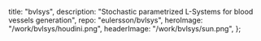   title: "bvlsys",
  description: "Stochastic parametrized L-Systems for blood vessels generation",
  repo: "eulersson/bvlsys",
  heroImage: "/work/bvlsys/houdini.png",
  headerImage: "/work/bvlsys/sun.png",
};
